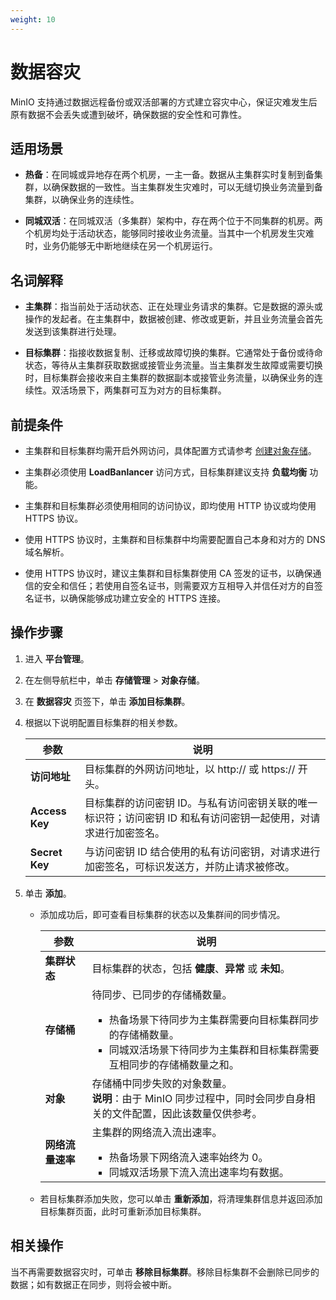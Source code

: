 ```yaml
---
weight: 10
---
```


# 数据容灾


MinIO 支持通过数据远程备份或双活部署的方式建立容灾中心，保证灾难发生后原有数据不会丢失或遭到破坏，确保数据的安全性和可靠性。

## 适用场景

* **热备**：在同城或异地存在两个机房，一主一备。数据从主集群实时复制到备集群，以确保数据的一致性。当主集群发生灾难时，可以无缝切换业务流量到备集群，以确保业务的连续性。

* **同城双活**：在同城双活（多集群）架构中，存在两个位于不同集群的机房。两个机房均处于活动状态，能够同时接收业务流量。当其中一个机房发生灾难时，业务仍能够无中断地继续在另一个机房运行。

## 名词解释

* **主集群**：指当前处于活动状态、正在处理业务请求的集群。它是数据的源头或操作的发起者。在主集群中，数据被创建、修改或更新，并且业务流量会首先发送到该集群进行处理。

* **目标集群**：指接收数据复制、迁移或故障切换的集群。它通常处于备份或待命状态，等待从主集群获取数据或接管业务流量。当主集群发生故障或需要切换时，目标集群会接收来自主集群的数据副本或接管业务流量，以确保业务的连续性。双活场景下，两集群可互为对方的目标集群。


## 前提条件

* 主集群和目标集群均需开启外网访问，具体配置方式请参考 [创建对象存储](../functions/create_minio.mdx)。

* 主集群必须使用 **LoadBanlancer** 访问方式，目标集群建议支持 **负载均衡** 功能。

* 主集群和目标集群必须使用相同的访问协议，即均使用 HTTP 协议或均使用 HTTPS 协议。

* 使用 HTTPS 协议时，主集群和目标集群中均需要配置自己本身和对方的 DNS 域名解析。

* 使用 HTTPS 协议时，建议主集群和目标集群使用 CA 签发的证书，以确保通信的安全和信任；若使用自签名证书，则需要双方互相导入并信任对方的自签名证书，以确保能够成功建立安全的 HTTPS 连接。


## 操作步骤

1. 进入 **平台管理**。

1. 在左侧导航栏中，单击 **存储管理** > **对象存储**。

2. 在 **数据容灾** 页签下，单击 **添加目标集群**。

3. 根据以下说明配置目标集群的相关参数。

    |参数| 说明                                                         |
    | ------------ | ------------------------------------------------------------ |
    | **访问地址** | 目标集群的外网访问地址，以 http:// 或 https:// 开头。 |
    | **Access Key** | 目标集群的访问密钥 ID。与私有访问密钥关联的唯一标识符；访问密钥 ID 和私有访问密钥一起使用，对请求进行加密签名。|
    | **Secret Key** | 与访问密钥 ID 结合使用的私有访问密钥，对请求进行加密签名，可标识发送方，并防止请求被修改。|        
    
4. 单击 **添加**。

    * 添加成功后，即可查看目标集群的状态以及集群间的同步情况。

        |参数| 说明                                                         |
        | ------------ | ------------------------------------------------------------ |
        | **集群状态** | 目标集群的状态，包括 **健康**、**异常** 或 **未知**。 |
        | **存储桶** | 待同步、已同步的存储桶数量。<br/><ul><li>热备场景下待同步为主集群需要向目标集群同步的存储桶数量。</li><li>同城双活场景下待同步为主集群和目标集群需要互相同步的存储桶数量之和。</li></ul> |
        | **对象** | 存储桶中同步失败的对象数量。<br/>**说明**：由于 MinIO 同步过程中，同时会同步自身相关的文件配置，因此该数量仅供参考。 |
        | **网络流量速率** | 主集群的网络流入流出速率。<br/><ul><li>热备场景下网络流入速率始终为 0。</li><li>同城双活场景下流入流出速率均有数据。</li></ul> |

    
    * 若目标集群添加失败，您可以单击 **重新添加**，将清理集群信息并返回添加目标集群页面，此时可重新添加目标集群。

## 相关操作

当不再需要数据容灾时，可单击 **移除目标集群**。移除目标集群不会删除已同步的数据；如有数据正在同步，则将会被中断。

